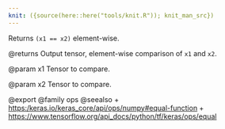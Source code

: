 ```yaml
---
knit: ({source(here::here("tools/knit.R")); knit_man_src})
---
```

Returns `(x1 == x2)` element-wise.

@returns
    Output tensor, element-wise comparison of `x1` and `x2`.

@param x1
Tensor to compare.

@param x2
Tensor to compare.

@export
@family ops
@seealso
+ <https:/keras.io/keras_core/api/ops/numpy#equal-function>
+ <https://www.tensorflow.org/api_docs/python/tf/keras/ops/equal>
